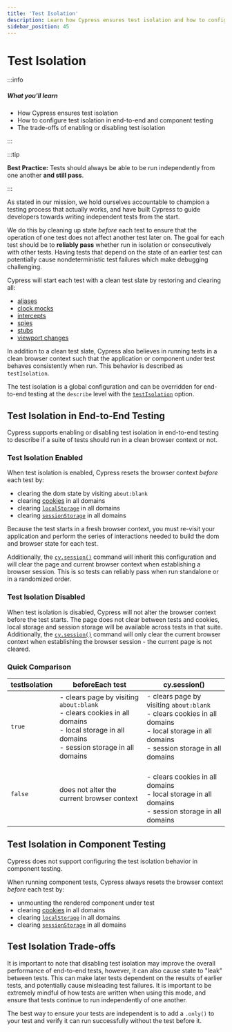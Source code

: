 ```yaml
---
title: 'Test Isolation'
description: Learn how Cypress ensures test isolation and how to configure test isolation in end-to-end and component testing.
sidebar_position: 45
---
```


<ProductHeading product="app" />

# Test Isolation

:::info

##### <Icon name="question-circle" color="#4BBFD2" /> What you'll learn

- How Cypress ensures test isolation
- How to configure test isolation in end-to-end and component testing
- The trade-offs of enabling or disabling test isolation

:::

:::tip

<Icon name="check-circle" color="green" /> **Best Practice:** Tests should always
be able to be run independently from one another **and still pass**.

:::

As stated in our mission, we hold ourselves accountable to champion a testing
process that actually works, and have built Cypress to guide developers towards
writing independent tests from the start.

We do this by cleaning up state _before_ each test to ensure that the operation
of one test does not affect another test later on. The goal for each test should
be to **reliably pass** whether run in isolation or consecutively with other
tests. Having tests that depend on the state of an earlier test can potentially
cause nondeterministic test failures which make debugging challenging.

Cypress will start each test with a clean test slate by restoring and clearing
all:

- [aliases](/api/commands/as)
- [clock mocks](/api/commands/clock)
- [intercepts](/api/commands/intercept)
- [spies](/api/commands/spy)
- [stubs](/api/commands/stub)
- [viewport changes](/api/commands/viewport)

In addition to a clean test slate, Cypress also believes in running tests in a
clean browser context such that the application or component under test behaves
consistently when run. This behavior is described as `testIsolation`.

The test isolation is a global configuration and can be overridden for
end-to-end testing at the `describe` level with the
[`testIsolation`](/app/references/configuration#e2e) option.

## Test Isolation in End-to-End Testing

Cypress supports enabling or disabling test isolation in end-to-end testing to
describe if a suite of tests should run in a clean browser context or not.

### Test Isolation Enabled

When test isolation is enabled, Cypress resets the browser context _before_ each
test by:

- clearing the dom state by visiting `about:blank`
- clearing [cookies](/api/cypress-api/cookies) in all domains
- clearing
  [`localStorage`](https://developer.mozilla.org/en-US/docs/Web/API/Window/localStorage)
  in all domains
- clearing
  [`sessionStorage`](https://developer.mozilla.org/en-US/docs/Web/API/Window/sessionStorage)
  in all domains

Because the test starts in a fresh browser context, you must re-visit your
application and perform the series of interactions needed to build the dom and
browser state for each test.

Additionally, the [`cy.session()`](/api/commands/session) command will inherit
this configuration and will clear the page and current browser context when
establishing a browser session. This is so tests can reliably pass when run
standalone or in a randomized order.

### Test Isolation Disabled

When test isolation is disabled, Cypress will not alter the browser context
before the test starts. The page does not clear between tests and cookies, local
storage and session storage will be available across tests in that suite.
Additionally, the [`cy.session()`](/api/commands/session) command will only
clear the current browser context when establishing the browser session - the
current page is not cleared.

### Quick Comparison

| testIsolation | beforeEach test                                                                                                                                     | cy.session()                                                                                                                                        |
| ------------- | --------------------------------------------------------------------------------------------------------------------------------------------------- | --------------------------------------------------------------------------------------------------------------------------------------------------- |
| `true`        | - clears page by visiting `about:blank`<br/>- clears cookies in all domains<br/>- local storage in all domains<br/>- session storage in all domains | - clears page by visiting `about:blank`<br/>- clears cookies in all domains<br/>- local storage in all domains<br/>- session storage in all domains |
| `false`       | does not alter the current browser context                                                                                                          | <br/>- clears cookies in all domains<br/>- local storage in all domains<br/>- session storage in all domains                                        |

## Test Isolation in Component Testing

Cypress does not support configuring the test isolation behavior in component
testing.

When running component tests, Cypress always resets the browser context _before_
each test by:

- unmounting the rendered component under test
- clearing [cookies](/api/cypress-api/cookies) in all domains
- clearing
  [`localStorage`](https://developer.mozilla.org/en-US/docs/Web/API/Window/localStorage)
  in all domains
- clearing
  [`sessionStorage`](https://developer.mozilla.org/en-US/docs/Web/API/Window/sessionStorage)
  in all domains

## Test Isolation Trade-offs

It is important to note that disabling test isolation may improve the overall
performance of end-to-end tests, however, it can also cause state to "leak"
between tests. This can make later tests dependent on the results of earlier
tests, and potentially cause misleading test failures. It is important to be
extremely mindful of how tests are written when using this mode, and ensure that
tests continue to run independently of one another.

The best way to ensure your tests are independent is to add a `.only()` to your
test and verify it can run successfully without the test before it.
